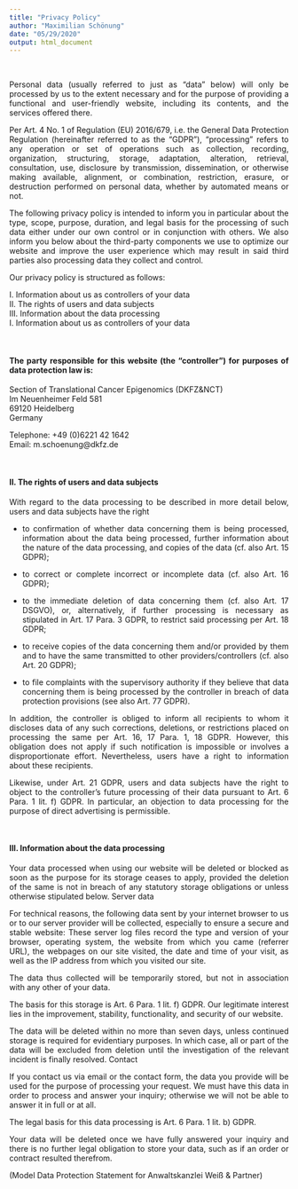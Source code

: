 ```yaml
---
title: "Privacy Policy"
author: "Maximilian Schönung"
date: "05/29/2020"
output: html_document
---
```



<style>
body {
text-align: justify}
</style>

<br>

Personal data (usually referred to just as "data" below) will only be processed by us to the extent necessary and for the purpose of providing a functional and user-friendly website, including its contents, and the services offered there.

Per Art. 4 No. 1 of Regulation (EU) 2016/679, i.e. the General Data Protection Regulation (hereinafter referred to as the "GDPR"), "processing" refers to any operation or set of operations such as collection, recording, organization, structuring, storage, adaptation, alteration, retrieval, consultation, use, disclosure by transmission, dissemination, or otherwise making available, alignment, or combination, restriction, erasure, or destruction performed on personal data, whether by automated means or not.

The following privacy policy is intended to inform you in particular about the type, scope, purpose, duration, and legal basis for the processing of such data either under our own control or in conjunction with others. We also inform you below about the third-party components we use to optimize our website and improve the user experience which may result in said third parties also processing data they collect and control.

Our privacy policy is structured as follows:

I. Information about us as controllers of your data <br>
II. The rights of users and data subjects <br>
III. Information about the data processing <br>
I. Information about us as controllers of your data <br>

<br>

#### The party responsible for this website (the "controller") for purposes of data protection law is:

Section of Translational Cancer Epigenomics (DKFZ&NCT) <br>
Im Neuenheimer Feld 581 <br>
69120 Heidelberg <br>
Germany <br>

Telephone: +49 (0)6221 42 1642 <br>
Email: m.schoenung@dkfz.de <br>


<br>

#### II. The rights of users and data subjects

With regard to the data processing to be described in more detail below, users and data subjects have the right

* to confirmation of whether data concerning them is being processed, information about the data being processed, further information about the nature of the data processing, and copies of the data (cf. also Art. 15 GDPR);

* to correct or complete incorrect or incomplete data (cf. also Art. 16 GDPR);

* to the immediate deletion of data concerning them (cf. also Art. 17 DSGVO), or, alternatively, if further processing is necessary as stipulated in Art. 17 Para. 3 GDPR, to restrict said processing per Art. 18 GDPR;

* to receive copies of the data concerning them and/or provided by them and to have the same transmitted to other providers/controllers (cf. also Art. 20 GDPR);

* to file complaints with the supervisory authority if they believe that data concerning them is being processed by the controller in breach of data protection provisions (see also Art. 77 GDPR).

In addition, the controller is obliged to inform all recipients to whom it discloses data of any such corrections, deletions, or restrictions placed on processing the same per Art. 16, 17 Para. 1, 18 GDPR. However, this obligation does not apply if such notification is impossible or involves a disproportionate effort. Nevertheless, users have a right to information about these recipients.

Likewise, under Art. 21 GDPR, users and data subjects have the right to object to the controller's future processing of their data pursuant to Art. 6 Para. 1 lit. f) GDPR. In particular, an objection to data processing for the purpose of direct advertising is permissible.

<br>

#### III. Information about the data processing

Your data processed when using our website will be deleted or blocked as soon as the purpose for its storage ceases to apply, provided the deletion of the same is not in breach of any statutory storage obligations or unless otherwise stipulated below.
Server data

For technical reasons, the following data sent by your internet browser to us or to our server provider will be collected, especially to ensure a secure and stable website: These server log files record the type and version of your browser, operating system, the website from which you came (referrer URL), the webpages on our site visited, the date and time of your visit, as well as the IP address from which you visited our site.

The data thus collected will be temporarily stored, but not in association with any other of your data.

The basis for this storage is Art. 6 Para. 1 lit. f) GDPR. Our legitimate interest lies in the improvement, stability, functionality, and security of our website.

The data will be deleted within no more than seven days, unless continued storage is required for evidentiary purposes. In which case, all or part of the data will be excluded from deletion until the investigation of the relevant incident is finally resolved.
Contact

If you contact us via email or the contact form, the data you provide will be used for the purpose of processing your request. We must have this data in order to process and answer your inquiry; otherwise we will not be able to answer it in full or at all.

The legal basis for this data processing is Art. 6 Para. 1 lit. b) GDPR.

Your data will be deleted once we have fully answered your inquiry and there is no further legal obligation to store your data, such as if an order or contract resulted therefrom.

(Model Data Protection Statement for Anwaltskanzlei Weiß & Partner)


